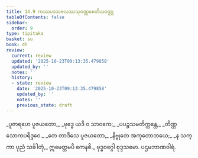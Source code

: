 ```yaml
---
title: 14.9 ကဿပဒသဗလဿသုဝဏ္ဏစေတိယဝတ္ထု
tableOfContents: false
sidebar:
  order: 9
type: tipitaka
basket: su
book: dh
review:
  current: review
  updated: '2025-10-23T09:13:35.479858'
  updated_by: ''
  notes: ''
  history:
  - state: review
    date: '2025-10-23T09:13:35.479858'
    updated_by: ''
    notes: ''
    previous_state: draft
---
```



<ReviewStatus review={frontmatter.review} showDetails={true} />

<HypothesisAnnotation frontmatter={frontmatter} />

<DynamicBreadcrumb />

<Division number="195" book="dh" e="ch" v="18" p="42">

<Paragraph number="209" type="verses" book="dh">
_ပူဇာရဟေ ပူဇယတော,_  
_ဗုဒ္ဓေ ယဒိ ဝ သာဝကေ;_  
_ပပဉ္စသမတိက္ကန္တေ,_  
_တိဏ္ဏသောကပရိဒ္ဒဝေ._  

</Paragraph>

</Division>
<Division number="196" book="dh" e="ch" v="18" p="42">

<Paragraph number="210" type="verses" book="dh">
_တေ တာဒိသေ ပူဇယတော,_  
_နိဗ္ဗုတေ အကုတောဘယေ;_  
_န သက္ကာ ပုညံ သင်္ခါတုံ,_  
ဣမေတ္တမပိ ကေနစိ._  


</Paragraph>
</Division>

<Paragraph number="211" type="center" book="dh">
ဗုဒ္ဓဝဂ္ဂေါ စုဒ္ဒသမော.



</Paragraph>

<Paragraph number="212" type="center" book="dh">
ပဌမဘာဏဝါရံ.
</Paragraph>